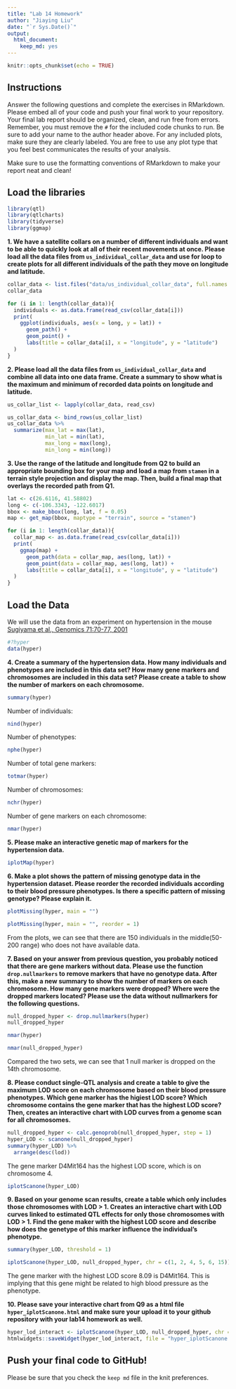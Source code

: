 ```yaml
---
title: "Lab 14 Homework"
author: "Jiaying Liu"
date: "`r Sys.Date()`"
output: 
  html_document: 
    keep_md: yes
---
```


```r
knitr::opts_chunk$set(echo = TRUE)
```

## Instructions
Answer the following questions and complete the exercises in RMarkdown. Please embed all of your code and push your final work to your repository. Your final lab report should be organized, clean, and run free from errors. Remember, you must remove the `#` for the included code chunks to run. Be sure to add your name to the author header above. For any included plots, make sure they are clearly labeled. You are free to use any plot type that you feel best communicates the results of your analysis.  

Make sure to use the formatting conventions of RMarkdown to make your report neat and clean!  

## Load the libraries
```r
library(qtl)
library(qtlcharts)
library(tidyverse)
library(ggmap)
```

**1. We have a satellite collars on a number of different individuals and want to be able to quickly look at all of their recent movements at once. Please load all the data files from `us_individual_collar_data` and use for loop to create plots for all different individuals of the path they move on longitude and latitude.**
```r
collar_data <- list.files("data/us_individual_collar_data", full.names = TRUE)
collar_data
```

```r
for (i in 1: length(collar_data)){
  individuals <- as.data.frame(read_csv(collar_data[i]))
  print(
    ggplot(individuals, aes(x = long, y = lat)) +
      geom_path() +
      geom_point() +
      labs(title = collar_data[i], x = "longitude", y = "latitude")
  )
}
```

**2. Please load all the data files from `us_individual_collar_data` and combine all data into one data frame. Create a summary to show what is the maximum and minimum of recorded data points on longitude and latitude.**
```r
us_collar_list <- lapply(collar_data, read_csv)
```

```r
us_collar_data <- bind_rows(us_collar_list)
us_collar_data %>%
  summarize(max_lat = max(lat),
            min_lat = min(lat),
            max_long = max(long),
            min_long = min(long))
```

**3. Use the range of the latitude and longitude from Q2 to build an appropriate bounding box for your map and load a map from `stamen` in a terrain style projection and display the map. Then, build a final map that overlays the recorded path from Q1.**
```r
lat <- c(26.6116, 41.58802)
long <- c(-106.3343, -122.6017)
bbox <- make_bbox(long, lat, f = 0.05)
map <- get_map(bbox, maptype = "terrain", source = "stamen")
```

```r
for (i in 1: length(collar_data)){
  collar_map <- as.data.frame(read_csv(collar_data[i]))
  print(
    ggmap(map) +
      geom_path(data = collar_map, aes(long, lat)) +
      geom_point(data = collar_map, aes(long, lat)) +
      labs(title = collar_data[i], x = "longitude", y = "latitude")
  )
}
```

## Load the Data
We will use the data from an experiment on hypertension in the mouse [Sugiyama et al., Genomics 71:70-77, 2001](https://www.sciencedirect.com/science/article/pii/S0888754300964012?via%3Dihub)
```r
#?hyper
data(hyper)
```

**4. Create a summary of the hypertension data. How many individuals and phenotypes are included in this data set? How many gene markers and chromosomes are included in this data set? Please create a table to show the number of markers on each chromosome.**
```r
summary(hyper)
```
Number of individuals:
```r
nind(hyper)
```
Number of phenotypes:
```r
nphe(hyper)
```
Number of total gene markers:
```r
totmar(hyper)
```
Number of chromosomes:
```r
nchr(hyper)
```
Number of gene markers on each chromosome:
```r
nmar(hyper)
```

**5. Please make an interactive genetic map of markers for the hypertension data.**
```r
iplotMap(hyper)
```

**6. Make a plot shows the pattern of missing genotype data in the hypertension dataset. Please reorder the recorded individuals according to their blood pressure phenotypes. Is there a specific pattern of missing genotype? Please explain it.**
```r
plotMissing(hyper, main = "")
```

```r
plotMissing(hyper, main = "", reorder = 1)
```
From the plots, we can see that there are 150 individuals in the middle(50-200 range) who does not have available data.

**7. Based on your answer from previous question, you probably noticed that there are gene markers without data. Please use the function `drop.nullmarkers` to remove markers that have no genotype data. After this, make a new summary to show the number of markers on each chromosome. How many gene markers were dropped? Where were the dropped markers located? Please use the data without nullmarkers for the following questions.**
```r
null_dropped_hyper <- drop.nullmarkers(hyper)
null_dropped_hyper
```

```r
nmar(hyper)
```

```r
nmar(null_dropped_hyper)
```
Compared the two sets, we can see that 1 null marker is dropped on the 14th chromosome.

**8. Please conduct single-QTL analysis and create a table to give the maximum LOD score on each chromosome based on their blood pressure phenotypes. Which gene marker has the higiest LOD score? Which chromosome contains the gene marker that has the highest LOD score? Then, creates an interactive chart with LOD curves from a genome scan for all chromosomes.**
```r
null_dropped_hyper <- calc.genoprob(null_dropped_hyper, step = 1)
hyper_LOD <- scanone(null_dropped_hyper)
summary(hyper_LOD) %>%
  arrange(desc(lod))
```
The gene marker D4Mit164 has the highest LOD score, which is on chromosome 4.

```r
iplotScanone(hyper_LOD)
```

**9. Based on your genome scan results, create a table which only includes those chromosomes with LOD > 1. Creates an interactive chart with LOD curves linked to estimated QTL effects for only those chromosomes with LOD > 1. Find the gene maker with the highest LOD score and describe how does the genetype of this marker influence the individual's phenotype.**
```r
summary(hyper_LOD, threshold = 1)
```
```r
iplotScanone(hyper_LOD, null_dropped_hyper, chr = c(1, 2, 4, 5, 6, 15))
```
The gene marker with the highest LOD score 8.09 is D4Mit164. This is implying that this gene might be related to high blood pressure as the phenotype.

**10. Please save your interactive chart from Q9 as a html file `hyper_iplotScanone.html` and make sure your upload it to your github repository with your lab14 homework as well.**
```r
hyper_lod_interact <- iplotScanone(hyper_LOD, null_dropped_hyper, chr = c(1, 2, 4, 5, 6, 15))
htmlwidgets::saveWidget(hyper_lod_interact, file = "hyper_iplotScanone.html")
```

## Push your final code to GitHub!
Please be sure that you check the `keep md` file in the knit preferences. 